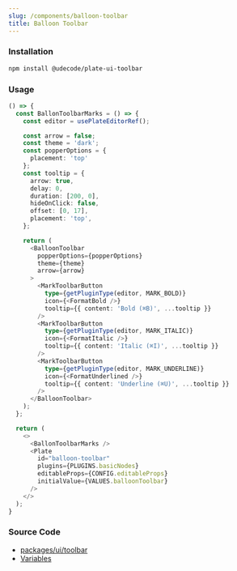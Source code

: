 ```yaml
---
slug: /components/balloon-toolbar
title: Balloon Toolbar
---
```


### Installation

```bash npm2yarn
npm install @udecode/plate-ui-toolbar
```

### Usage

```ts live
() => {
  const BallonToolbarMarks = () => {
    const editor = usePlateEditorRef();

    const arrow = false;
    const theme = 'dark';
    const popperOptions = {
      placement: 'top'
    };
    const tooltip = {
      arrow: true,
      delay: 0,
      duration: [200, 0],
      hideOnClick: false,
      offset: [0, 17],
      placement: 'top',
    };

    return (
      <BalloonToolbar
        popperOptions={popperOptions}
        theme={theme}
        arrow={arrow}
      >
        <MarkToolbarButton
          type={getPluginType(editor, MARK_BOLD)}
          icon={<FormatBold />}
          tooltip={{ content: 'Bold (⌘B)', ...tooltip }}
        />
        <MarkToolbarButton
          type={getPluginType(editor, MARK_ITALIC)}
          icon={<FormatItalic />}
          tooltip={{ content: 'Italic (⌘I)', ...tooltip }}
        />
        <MarkToolbarButton
          type={getPluginType(editor, MARK_UNDERLINE)}
          icon={<FormatUnderlined />}
          tooltip={{ content: 'Underline (⌘U)', ...tooltip }}
        />
      </BalloonToolbar>
    );
  };

  return (
    <>
      <BallonToolbarMarks />
      <Plate
        id="balloon-toolbar"
        plugins={PLUGINS.basicNodes}
        editableProps={CONFIG.editableProps}
        initialValue={VALUES.balloonToolbar}
      />
    </>
  );
}
```

### Source Code

- [packages/ui/toolbar](https://github.com/udecode/plate/tree/main/packages/ui/toolbar/src)
- [Variables](https://github.com/udecode/plate/blob/main/docs/src/live/live.tsx)
